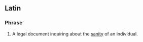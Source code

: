 ==Latin==

===Phrase===
{{head|la|phrase|head=[[de]] [[lunatico]] [[inquirendo]]}}

# A legal document inquiring about the [[sanity]] of an individual.